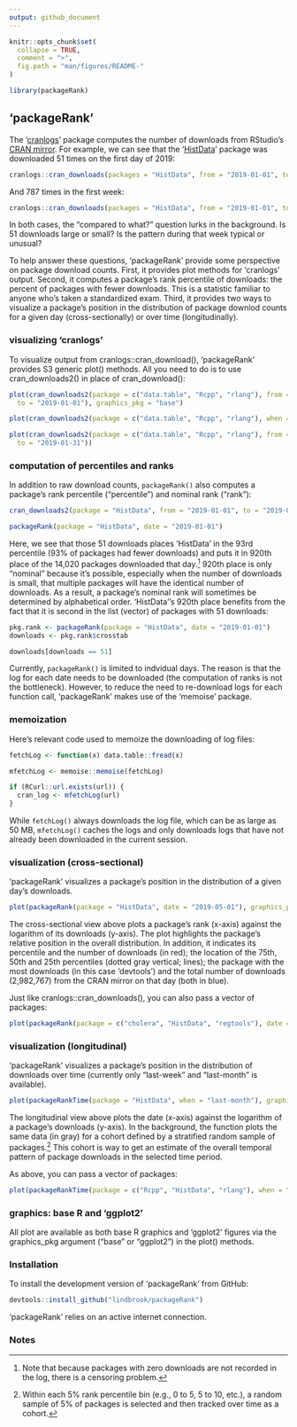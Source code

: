 ```yaml
---
output: github_document
---
```


<!-- README.md is generated from README.Rmd. Please edit that file -->

```r
knitr::opts_chunk$set(
  collapse = TRUE,
  comment = ">",
  fig.path = "man/figures/README-"
)
```

```r
library(packageRank)
```

## ‘packageRank’

The '[cranlogs](https://cran.r-project.org/package=cranlogs)' package computes the number of downloads from RStudio's [CRAN mirror](http://cran-logs.rstudio.com). For example, we can see that the '[HistData](https://cran.r-project.org/package=HistData)' package was downloaded 51 times on the first day of 2019:

```r
cranlogs::cran_downloads(packages = "HistData", from = "2019-01-01", to = "2019-01-01")
```

And 787 times in the first week:

```r
cranlogs::cran_downloads(packages = "HistData", from = "2019-01-01", to = "2019-01-07")
```

In both cases, the "compared to what?" question lurks in the background. Is 51 downloads large or small? Is the pattern during that week typical or unusual?

To help answer these questions, 'packageRank' provide some perspective on package download counts. First, it provides plot methods for 'cranlogs' output. Second, it computes a package's rank percentile of downloads: the percent of packages with fewer downloads. This is a statistic familiar to anyone who's taken a standardized exam. Third, it provides two ways to visualize a package's position in the  distribution of package downlod counts for a given day (cross-sectionally) or over time (longitudinally).

### visualizing 'cranlogs'

To visualize output from cranlogs::cran_download(), 'packageRank' provides S3 generic plot() methods. All you need to do is to use cran_downloads2() in place of cran_download():

```r
plot(cran_downloads2(package = c("data.table", "Rcpp", "rlang"), from = "2019-01-01",
  to = "2019-01-01"), graphics_pkg = "base")
```

```r
plot(cran_downloads2(package = c("data.table", "Rcpp", "rlang"), when = "last-month"))
```

```r
plot(cran_downloads2(package = c("data.table", "Rcpp", "rlang"), from = "2019-01-01",
  to = "2019-01-31"))
```

### computation of percentiles and ranks

In addition to raw download counts, `packageRank()` also computes a package's rank percentile ("percentile") and nominal rank ("rank"):

```r
cran_downloads2(package = "HistData", from = "2019-01-01", to = "2019-01-01")

packageRank(package = "HistData", date = "2019-01-01")
```

Here, we see that those 51 downloads places 'HistData' in the 93rd percentile (93% of packages had fewer downloads) and puts it in 920th place of the 14,020 packages downloaded that day.^[Note that because packages with zero downloads are not recorded in the log, there is a censoring problem.] 920th place is only "nominal" because it's possible, especially when the number of downloads is small, that multiple packages will have the identical number of downloads. As a result, a package's nominal rank will sometimes be determined by alphabetical order. 'HistData''s 920th place benefits from the fact that it is second in the list (vector) of packages with 51 downloads:

```r
pkg.rank <- packageRank(package = "HistData", date = "2019-01-01")
downloads <- pkg.rank$crosstab

downloads[downloads == 51]
```

Currently, `packageRank()` is limited to indvidual days. The reason is that the log for each date needs to be downloaded (the computation of ranks is not the bottleneck). However, to reduce the need to re-download logs for each function call, 'packageRank' makes use of the 'memoise' package.

### memoization

Here's relevant code used to memoize the downloading of log files:

```r
fetchLog <- function(x) data.table::fread(x)

mfetchLog <- memoise::memoise(fetchLog)

if (RCurl::url.exists(url)) {
  cran_log <- mfetchLog(url)
}
```

While `fetchLog()` always downloads the log file, which can be as large as 50 MB, `mfetchLog()` caches the logs and only downloads logs that have not already been downloaded in the current session.

### visualization (cross-sectional)

‘packageRank’ visualizes a package's position in the distribution of a given day's downloads.

```r
plot(packageRank(package = "HistData", date = "2019-05-01"), graphics_pkg = "base")
```

The cross-sectional view above plots a package's rank (x-axis) against the logarithm of its downloads (y-axis). The plot highlights the package's relative position in the overall distribution. In addition, it indicates its percentile and the number of downloads (in red);  the location of the 75th, 50th and 25th percentiles (dotted gray vertical; lines); the package with the most downloads (in this case 'devtools') and the total number of downloads (2,982,767) from the CRAN mirror on that day (both in blue).

Just like cranlogs::cran_downloads(), you can also pass a vector of packages:

```r
plot(packageRank(package = c("cholera", "HistData", "regtools"), date = "2019-05-01"))
```

### visualization (longitudinal)

‘packageRank’ visualizes a package's position in the distribution of downloads over time (currently only "last-week" and "last-month" is available).

```r
plot(packageRankTime(package = "HistData", when = "last-month"), graphics_pkg = "base")
```
The longitudinal view above plots the date (x-axis) against the logarithm of a package's downloads (y-axis). In the background, the function plots the same data (in gray) for a cohort defined by a stratified random sample of packages.^[Within each 5% rank percentile bin (e.g., 0 to 5, 5 to 10, etc.), a random sample of 5% of packages is selected and then tracked over time as a cohort.] This cohort is way to get an estimate of the overall temporal pattern of package downloads in the selected time period.

As above, you can pass a vector of packages:

```r
plot(packageRankTime(package = c("Rcpp", "HistData", "rlang"), when = "last-month"))
```

### graphics: base R and 'ggplot2'

All plot are available as both base R graphics and 'ggplot2' figures via the graphics_pkg argument ("base" or "ggplot2") in the plot() methods.


### Installation

To install the development version of 'packageRank' from GitHub:

```r
devtools::install_github("lindbrook/packageRank")
```

'packageRank' relies on an active internet connection.

### Notes
